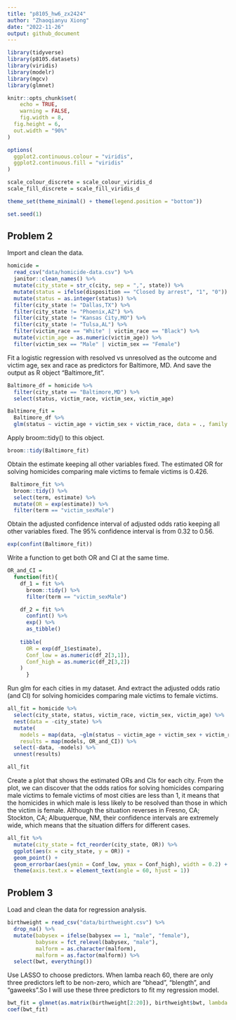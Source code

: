 ```yaml
---
title: "p8105_hw6_zx2424"
author: "Zhaoqianyu Xiong"
date: "2022-11-26"
output: github_document
---
```

```r
library(tidyverse)
library(p8105.datasets)
library(viridis)
library(modelr)
library(mgcv)
library(glmnet)

knitr::opts_chunk$set(
	echo = TRUE,
	warning = FALSE,
	fig.width = 8, 
  fig.height = 6,
  out.width = "90%"
)

options(
  ggplot2.continuous.colour = "viridis",
  ggplot2.continuous.fill = "viridis"
)

scale_colour_discrete = scale_colour_viridis_d
scale_fill_discrete = scale_fill_viridis_d

theme_set(theme_minimal() + theme(legend.position = "bottom"))

set.seed(1)
```

## Problem 2
Import and clean the data.
```r
homicide = 
  read_csv("data/homicide-data.csv") %>% 
  janitor::clean_names() %>%
  mutate(city_state = str_c(city, sep = ",", state)) %>%
  mutate(status = ifelse(disposition == "Closed by arrest", "1", "0")) %>%
  mutate(status = as.integer(status)) %>%
  filter(city_state != "Dallas,TX") %>%
  filter(city_state != "Phoenix,AZ") %>%
  filter(city_state != "Kansas City,MO") %>%
  filter(city_state != "Tulsa,AL") %>%
  filter(victim_race == "White" | victim_race == "Black") %>%
  mutate(victim_age = as.numeric(victim_age)) %>%
  filter(victim_sex == "Male" | victim_sex == "Female")
```

Fit a logistic regression with resolved vs unresolved as the outcome and victim age, sex and race as predictors for Baltimore, MD. And save the output as R object "Baltimore_fit".
```r
Baltimore_df = homicide %>%
  filter(city_state == "Baltimore,MD") %>%
  select(status, victim_race, victim_sex, victim_age)

Baltimore_fit = 
  Baltimore_df %>%
  glm(status ~ victim_age + victim_sex + victim_race, data = ., family = binomial())
```

Apply broom::tidy() to this object.
```r
broom::tidy(Baltimore_fit)
```

Obtain the estimate keeping all other variables fixed. The estimated OR for solving homicides comparing male victims to female victims is 0.426.
```r
 Baltimore_fit %>%
  broom::tidy() %>%
  select(term, estimate) %>%
  mutate(OR = exp(estimate)) %>%
  filter(term == "victim_sexMale")
```

Obtain the adjusted confidence interval of adjusted odds ratio keeping all other variables fixed. The 95% confidence interval is from 0.32 to 0.56.
```r
exp(confint(Baltimore_fit)) 
```

Write a function to get both OR and CI at the same time.
```r
OR_and_CI =
  function(fit){
    df_1 = fit %>%
      broom::tidy() %>%
      filter(term == "victim_sexMale")

    df_2 = fit %>%
      confint() %>%
      exp() %>%
      as_tibble() 
    
    tibble(
      OR = exp(df_1$estimate),
      Conf_low = as.numeric(df_2[3,1]),
      Conf_high = as.numeric(df_2[3,2])
    )
      }
```

Run glm for each cities in my dataset. And extract the adjusted odds ratio (and CI) for solving homicides comparing male victims to female victims.
```r
all_fit = homicide %>%
  select(city_state, status, victim_race, victim_sex, victim_age) %>%
  nest(data = -city_state) %>%
  mutate(
    models = map(data, ~glm(status ~ victim_age + victim_sex + victim_race, data = ., family = binomial())),
    results = map(models, OR_and_CI)) %>%
  select(-data, -models) %>%
  unnest(results)

all_fit
```

Create a plot that shows the estimated ORs and CIs for each city. From the plot, we can discover that the odds ratios for solving homicides comparing male victims to female victims of most cities are less than 1, it means that the homicides in which male is less likely to be resolved than those in which the victim is female. Although the situation reverses in Fresno, CA; Stockton, CA; Albuquerque, NM, their confidence intervals are extremely wide, which means that the situation differs for different cases.
```r
all_fit %>%
  mutate(city_state = fct_reorder(city_state, OR)) %>%
  ggplot(aes(x = city_state, y = OR)) +
  geom_point() +
  geom_errorbar(aes(ymin = Conf_low, ymax = Conf_high), width = 0.2) +
  theme(axis.text.x = element_text(angle = 60, hjust = 1))
```

## Problem 3
Load and clean the data for regression analysis.
```r
birthweight = read_csv("data/birthweight.csv") %>%
  drop_na() %>%
  mutate(babysex = ifelse(babysex == 1, "male", "female"),
         babysex = fct_relevel(babysex, "male"),
         malform = as.character(malform),
         malform = as.factor(malform)) %>%
  select(bwt, everything())
```

Use LASSO to choose predictors. When lamba reach 60, there are only three predictors left to be non-zero, which are "bhead", "blength", and "gaweeks".So I will use these three predictors to fit my regression model.
```r
bwt_fit = glmnet(as.matrix(birthweight[2:20]), birthweight$bwt, lambda = 60)
coef(bwt_fit)
```




